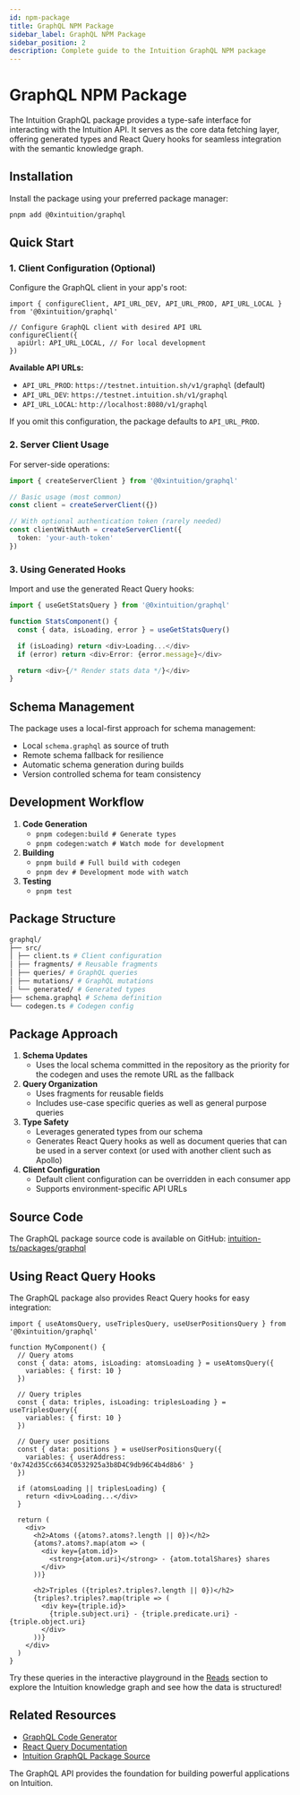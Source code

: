 ```yaml
---
id: npm-package
title: GraphQL NPM Package
sidebar_label: GraphQL NPM Package
sidebar_position: 2
description: Complete guide to the Intuition GraphQL NPM package
---
```


# GraphQL NPM Package

The Intuition GraphQL package provides a type-safe interface for interacting with the Intuition API. It serves as the core data fetching layer, offering generated types and React Query hooks for seamless integration with the semantic knowledge graph.

## Installation

Install the package using your preferred package manager:

```bash
pnpm add @0xintuition/graphql
```

## Quick Start

### 1. Client Configuration (Optional)

Configure the GraphQL client in your app's root:

```tsx
import { configureClient, API_URL_DEV, API_URL_PROD, API_URL_LOCAL } from '@0xintuition/graphql'

// Configure GraphQL client with desired API URL
configureClient({
  apiUrl: API_URL_LOCAL, // For local development
})
```

**Available API URLs:**
- `API_URL_PROD`: `https://testnet.intuition.sh/v1/graphql` (default)
- `API_URL_DEV`: `https://testnet.intuition.sh/v1/graphql`
- `API_URL_LOCAL`: `http://localhost:8080/v1/graphql`

If you omit this configuration, the package defaults to `API_URL_PROD`.

### 2. Server Client Usage

For server-side operations:

```typescript
import { createServerClient } from '@0xintuition/graphql'

// Basic usage (most common)
const client = createServerClient({})

// With optional authentication token (rarely needed)
const clientWithAuth = createServerClient({
  token: 'your-auth-token'
})
```

### 3. Using Generated Hooks

Import and use the generated React Query hooks:

```typescript
import { useGetStatsQuery } from '@0xintuition/graphql'

function StatsComponent() {
  const { data, isLoading, error } = useGetStatsQuery()

  if (isLoading) return <div>Loading...</div>
  if (error) return <div>Error: {error.message}</div>

  return <div>{/* Render stats data */}</div>
}
```

## Schema Management

The package uses a local-first approach for schema management:

- Local `schema.graphql` as source of truth
- Remote schema fallback for resilience
- Automatic schema generation during builds
- Version controlled schema for team consistency

## Development Workflow

1. **Code Generation**
    - `pnpm codegen:build # Generate types`
    - `pnpm codegen:watch # Watch mode for development`
2. **Building**
    - `pnpm build # Full build with codegen`
    - `pnpm dev # Development mode with watch`
3. **Testing**
    - `pnpm test`

## Package Structure

```bash
graphql/
├── src/
│ ├── client.ts # Client configuration
│ ├── fragments/ # Reusable fragments
│ ├── queries/ # GraphQL queries
│ ├── mutations/ # GraphQL mutations
│ └── generated/ # Generated types
├── schema.graphql # Schema definition
└── codegen.ts # Codegen config
```

## Package Approach

1. **Schema Updates**
    - Uses the local schema committed in the repository as the priority for the codegen and uses the remote URL as the fallback
2. **Query Organization**
    - Uses fragments for reusable fields
    - Includes use-case specific queries as well as general purpose queries
3. **Type Safety**
    - Leverages generated types from our schema
    - Generates React Query hooks as well as document queries that can be used in a server context (or used with another client such as Apollo)
4. **Client Configuration**
    - Default client configuration can be overridden in each consumer app
    - Supports environment-specific API URLs

## Source Code

The GraphQL package source code is available on GitHub: [intuition-ts/packages/graphql](https://github.com/0xIntuition/intuition-ts/tree/main/packages/graphql)

## Using React Query Hooks

The GraphQL package also provides React Query hooks for easy integration:

```tsx
import { useAtomsQuery, useTriplesQuery, useUserPositionsQuery } from '@0xintuition/graphql'

function MyComponent() {
  // Query atoms
  const { data: atoms, isLoading: atomsLoading } = useAtomsQuery({
    variables: { first: 10 }
  })

  // Query triples
  const { data: triples, isLoading: triplesLoading } = useTriplesQuery({
    variables: { first: 10 }
  })

  // Query user positions
  const { data: positions } = useUserPositionsQuery({
    variables: { userAddress: '0x742d35Cc6634C0532925a3b8D4C9db96C4b4d8b6' }
  })

  if (atomsLoading || triplesLoading) {
    return <div>Loading...</div>
  }

  return (
    <div>
      <h2>Atoms ({atoms?.atoms?.length || 0})</h2>
      {atoms?.atoms?.map(atom => (
        <div key={atom.id}>
          <strong>{atom.uri}</strong> - {atom.totalShares} shares
        </div>
      ))}

      <h2>Triples ({triples?.triples?.length || 0})</h2>
      {triples?.triples?.map(triple => (
        <div key={triple.id}>
          {triple.subject.uri} - {triple.predicate.uri} - {triple.object.uri}
        </div>
      ))}
    </div>
  )
}
```

Try these queries in the interactive playground in the [Reads](/guides/developer-tools/graphql-api/reads) section to explore the Intuition knowledge graph and see how the data is structured!

## Related Resources

- [GraphQL Code Generator](https://the-guild.dev/graphql/codegen)
- [React Query Documentation](https://tanstack.com/query)
- [Intuition GraphQL Package Source](https://github.com/0xIntuition/intuition-ts/tree/main/packages/graphql)

The GraphQL API provides the foundation for building powerful applications on Intuition.
